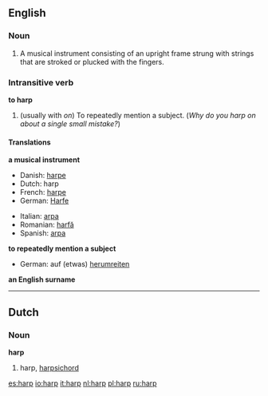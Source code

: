 {{See|Harp}}

==English==
===Noun===
{{en-noun-reg}}

#A musical instrument consisting of an upright frame strung with strings that are stroked or plucked with the fingers.

===Intransitive verb===
'''to harp'''

#(usually with ''on'') To repeatedly mention a subject. (''Why do you harp on about a single small mistake?'')

==== Translations ====
'''a musical instrument'''
{{top}}
*Danish: [[harpe]]
*Dutch: harp {{f}}
*French: [[harpe]] {{f}}
*German: [[Harfe]] {{f}}
{{mid}}
*Italian: [[arpa]] {{f}}
*Romanian: [[harfă]] {{f}}
*Spanish: [[arpa]] {{f}}
{{bottom}}

'''to repeatedly mention a subject'''
{{top}}
*German: auf (etwas) [[herumreiten]]
{{mid}}
{{bottom}}

'''an English surname'''
{{top}}
{{mid}}
{{bottom}}

----
==Dutch==
===Noun===
'''harp''' {{f}}

# harp, [[harpsichord]]

[[es:harp]]
[[io:harp]]
[[it:harp]]
[[nl:harp]]
[[pl:harp]]
[[ru:harp]]